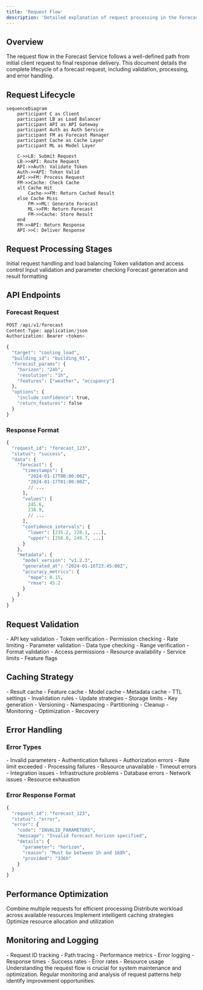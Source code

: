 ```yaml
---
title: 'Request Flow'
description: 'Detailed explanation of request processing in the Forecast Service'
---
```


## Overview

The request flow in the Forecast Service follows a well-defined path from initial client request to final response delivery. This document details the complete lifecycle of a forecast request, including validation, processing, and error handling.

## Request Lifecycle

```mermaid
sequenceDiagram
    participant C as Client
    participant LB as Load Balancer
    participant API as API Gateway
    participant Auth as Auth Service
    participant FM as Forecast Manager
    participant Cache as Cache Layer
    participant ML as Model Layer
    
    C->>LB: Submit Request
    LB->>API: Route Request
    API->>Auth: Validate Token
    Auth->>API: Token Valid
    API->>FM: Process Request
    FM->>Cache: Check Cache
    alt Cache Hit
        Cache->>FM: Return Cached Result
    else Cache Miss
        FM->>ML: Generate Forecast
        ML->>FM: Return Forecast
        FM->>Cache: Store Result
    end
    FM->>API: Return Response
    API->>C: Deliver Response
```

## Request Processing Stages

<Steps>
  <Step title="Request Reception">
    Initial request handling and load balancing
  </Step>
  <Step title="Authentication">
    Token validation and access control
  </Step>
  <Step title="Validation">
    Input validation and parameter checking
  </Step>
  <Step title="Processing">
    Forecast generation and result formatting
  </Step>
</Steps>

## API Endpoints

### Forecast Request

```python
POST /api/v1/forecast
Content-Type: application/json
Authorization: Bearer <token>

{
  "target": "cooling_load",
  "building_id": "building_01",
  "forecast_params": {
    "horizon": "24h",
    "resolution": "1h",
    "features": ["weather", "occupancy"]
  },
  "options": {
    "include_confidence": true,
    "return_features": false
  }
}
```

### Response Format

```python
{
  "request_id": "forecast_123",
  "status": "success",
  "data": {
    "forecast": {
      "timestamps": [
        "2024-01-17T00:00:00Z",
        "2024-01-17T01:00:00Z",
        // ...
      ],
      "values": [
        245.6,
        238.9,
        // ...
      ],
      "confidence_intervals": {
        "lower": [235.2, 228.1, ...],
        "upper": [256.0, 249.7, ...]
      }
    },
    "metadata": {
      "model_version": "v1.2.3",
      "generated_at": "2024-01-16T23:45:00Z",
      "accuracy_metrics": {
        "mape": 0.15,
        "rmse": 45.2
      }
    }
  }
}
```

## Request Validation

<AccordionGroup>
  <Accordion title="Authentication Checks">
    - API key validation
    - Token verification
    - Permission checking
    - Rate limiting
  </Accordion>
  
  <Accordion title="Input Validation">
    - Parameter validation
    - Data type checking
    - Range verification
    - Format validation
  </Accordion>
  
  <Accordion title="Business Rules">
    - Access permissions
    - Resource availability
    - Service limits
    - Feature flags
  </Accordion>
</AccordionGroup>

## Caching Strategy

<CardGroup cols={2}>
  <Card title="Cache Levels" icon="layer-group">
    - Result cache
    - Feature cache
    - Model cache
    - Metadata cache
  </Card>
  <Card title="Cache Policies" icon="gear">
    - TTL settings
    - Invalidation rules
    - Update strategies
    - Storage limits
  </Card>
  <Card title="Cache Keys" icon="key">
    - Key generation
    - Versioning
    - Namespacing
    - Partitioning
  </Card>
  <Card title="Cache Management" icon="screwdriver-wrench">
    - Cleanup
    - Monitoring
    - Optimization
    - Recovery
  </Card>
</CardGroup>

## Error Handling

### Error Types

<AccordionGroup>
  <Accordion title="Client Errors">
    - Invalid parameters
    - Authentication failures
    - Authorization errors
    - Rate limit exceeded
  </Accordion>
  
  <Accordion title="Service Errors">
    - Processing failures
    - Resource unavailable
    - Timeout errors
    - Integration issues
  </Accordion>
  
  <Accordion title="System Errors">
    - Infrastructure problems
    - Database errors
    - Network issues
    - Resource exhaustion
  </Accordion>
</AccordionGroup>

### Error Response Format

```python
{
  "request_id": "forecast_123",
  "status": "error",
  "error": {
    "code": "INVALID_PARAMETERS",
    "message": "Invalid forecast horizon specified",
    "details": {
      "parameter": "horizon",
      "reason": "Must be between 1h and 168h",
      "provided": "336h"
    }
  }
}
```

## Performance Optimization

<Steps>
  <Step title="Request Batching">
    Combine multiple requests for efficient processing
  </Step>
  <Step title="Parallel Processing">
    Distribute workload across available resources
  </Step>
  <Step title="Cache Optimization">
    Implement intelligent caching strategies
  </Step>
  <Step title="Resource Management">
    Optimize resource allocation and utilization
  </Step>
</Steps>

## Monitoring and Logging

<CardGroup cols={2}>
  <Card title="Request Tracking" icon="magnifying-glass">
    - Request ID tracking
    - Path tracing
    - Performance metrics
    - Error logging
  </Card>
  <Card title="Performance Metrics" icon="chart-line">
    - Response times
    - Success rates
    - Error rates
    - Resource usage
  </Card>
</CardGroup>

<Note>
  Understanding the request flow is crucial for system maintenance and optimization. Regular monitoring and analysis of request patterns help identify improvement opportunities.
</Note> 
